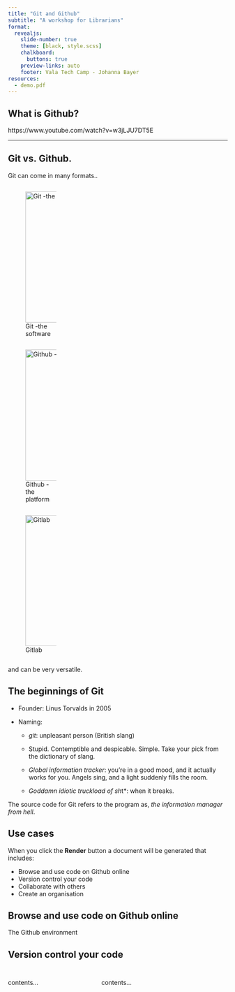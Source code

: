 ```yaml
---
title: "Git and Github"
subtitle: "A workshop for Librarians"
format:
  revealjs: 
    slide-number: true
    theme: [black, style.scss]
    chalkboard: 
      buttons: true
    preview-links: auto
    footer: Vala Tech Camp - Johanna Bayer
resources:
  - demo.pdf
---
```


## What is Github?
https://www.youtube.com/watch?v=w3jLJU7DT5E

---

## Git vs. Github.

Git can come in many formats..


::: {.column width="30%"}
![Git -the software ](img/Git_icon.svg){width="300" height="300"}
:::

::: {.column width="30%"}
![Github - the platform](img/github-mark.png){width="300" height="300"} 
:::

::: {.column width="30%"}
![Gitlab](img/Gitlab.png){width="300" height="300"} 
:::

and can be very versatile.

## The beginnings of Git

-   Founder: Linus Torvalds in 2005

-   Naming:

    -   *git*: unpleasant person (British slang)

    -   Stupid. Contemptible and despicable. Simple. Take your pick from the dictionary of slang.

    -   *Global information tracker*: you're in a good mood, and it actually works for you. Angels sing, and a light suddenly fills the room.

    -   *Goddamn idiotic truckload of sh*t\*: when it breaks.

The source code for Git refers to the program as, *the information manager from hell*.

## Use cases

When you click the **Render** button a document will be generated that includes:

-   Browse and use code on Github online
-   Version control your code
-   Collaborate with others
-   Create an organisation 

## Browse and use code on Github online

The Github environment 


## Version control your code


## 
::: columns
::: {.column width="40%"}
contents...
:::

::: {.column width="60%"}
contents...
:::
:::
